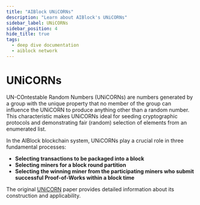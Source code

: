 ```yaml
---
title: "AIBlock UNiCORNs"
description: "Learn about AIBlock's UNiCORNs"
sidebar_label: UNiCORNs
sidebar_position: 4
hide_title: true
tags:
  - deep dive documentation
  - aiblock network
---
```


# UNiCORNs

UN-COntestable Random Numbers (UNiCORNs) are numbers generated by a group with the unique property that no member of the group can influence the UNiCORN to produce anything other than a random number. This characteristic makes UNiCORNs ideal for seeding cryptographic protocols and demonstrating fair (random) selection of elements from an enumerated list.

In the AIBlock blockchain system, UNiCORNs play a crucial role in three fundamental processes:

- **Selecting transactions to be packaged into a block**
- **Selecting miners for a block round partition**
- **Selecting the winning miner from the participating miners who submit successful Proof-of-Works within a block time**

The original [UNiCORN](https://eprint.iacr.org/2015/366.pdf) paper provides detailed information about its construction and applicability.
